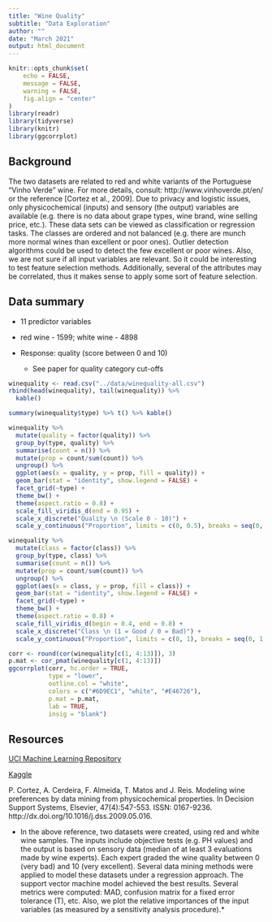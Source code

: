 ```yaml
---
title: "Wine Quality"
subtitle: "Data Exploration"
author: ""
date: "March 2021"
output: html_document
---
```


```r
knitr::opts_chunk$set(
	echo = FALSE,
	message = FALSE,
	warning = FALSE,
	fig.align = "center"
)
library(readr)
library(tidyverse)
library(knitr)
library(ggcorrplot)
```

## Background

The two datasets are related to red and white variants of the Portuguese "Vinho Verde" wine. For more details, consult: http://www.vinhoverde.pt/en/ or the reference [Cortez et al., 2009]. Due to privacy and logistic issues, only physicochemical (inputs) and sensory (the output) variables are available (e.g. there is no data about grape types, wine brand, wine selling price, etc.). These data sets can be viewed as classification or regression tasks. The classes are ordered and not balanced (e.g. there are munch more normal wines than excellent or poor ones). Outlier detection algorithms could be used to detect the few excellent or poor wines. Also, we are not sure if all input variables are relevant. So it could be interesting to test feature selection methods. Additionally, several of the attributes may be correlated, thus it makes sense to apply some sort of feature selection.

## Data summary

+ 11 predictor variables
+ red wine - 1599; white wine - 4898
+ Response: quality (score between 0 and 10)

    + See paper for quality category cut-offs

```r
winequality <- read.csv("../data/winequality-all.csv")
rbind(head(winequality), tail(winequality)) %>% 
  kable()
```

```r
summary(winequality$type) %>% t() %>% kable()
```
   
```r
winequality %>%
  mutate(quality = factor(quality)) %>%
  group_by(type, quality) %>%
  summarise(count = n()) %>%
  mutate(prop = count/sum(count)) %>%
  ungroup() %>%
  ggplot(aes(x = quality, y = prop, fill = quality)) +
  geom_bar(stat = "identity", show.legend = FALSE) +
  facet_grid(~type) +
  theme_bw() +
  theme(aspect.ratio = 0.8) +
  scale_fill_viridis_d(end = 0.95) +
  scale_x_discrete("Quality \n (Scale 0 - 10)") +
  scale_y_continuous("Proportion", limits = c(0, 0.5), breaks = seq(0, 0.5, 0.1), labels = scales::percent)
```

```r
winequality %>%
  mutate(class = factor(class)) %>%
  group_by(type, class) %>%
  summarise(count = n()) %>%
  mutate(prop = count/sum(count)) %>%
  ungroup() %>%
  ggplot(aes(x = class, y = prop, fill = class)) +
  geom_bar(stat = "identity", show.legend = FALSE) +
  facet_grid(~type) +
  theme_bw() +
  theme(aspect.ratio = 0.8) +
  scale_fill_viridis_d(begin = 0.4, end = 0.8) +
  scale_x_discrete("Class \n (1 = Good / 0 = Bad)") +
  scale_y_continuous("Proportion", limits = c(0, 1), breaks = seq(0, 1, 0.2), labels = scales::percent)
```

```r
corr <- round(cor(winequality[c(1, 4:13)]), 3)
p.mat <- cor_pmat(winequality[c(1, 4:13)])
ggcorrplot(corr, hc.order = TRUE, 
           type = "lower", 
           outline.col = "white",
           colors = c("#6D9EC1", "white", "#E46726"),
           p.mat = p.mat,
           lab = TRUE,
           insig = "blank")
```
   
## Resources

[UCI Machine Learning Repository](https://archive.ics.uci.edu/ml/datasets/Wine+Quality)

[Kaggle](https://www.kaggle.com/uciml/red-wine-quality-cortez-et-al-2009)

P. Cortez, A. Cerdeira, F. Almeida, T. Matos and J. Reis. Modeling wine preferences by data mining from physicochemical properties. In Decision Support Systems, Elsevier, 47(4):547-553. ISSN: 0167-9236. http://dx.doi.org/10.1016/j.dss.2009.05.016.

+ In the above reference, two datasets were created, using red and white wine samples. The inputs include objective tests (e.g. PH values) and the output is based on sensory data (median of at least 3 evaluations made by wine experts). Each expert graded the wine quality between 0 (very bad) and 10 (very excellent). Several data mining methods were applied to model these datasets under a regression approach. The support vector machine model achieved the best results. Several metrics were computed: MAD, confusion matrix for a fixed error tolerance (T), etc. Also, we plot the relative importances of the input variables (as measured by a sensitivity analysis procedure).*
